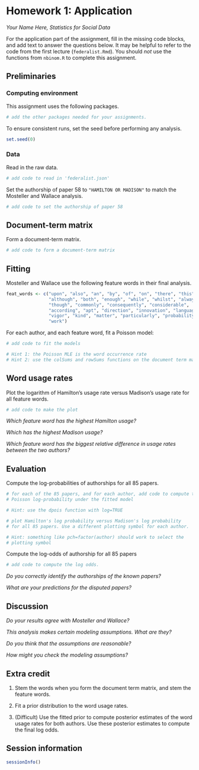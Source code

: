 Homework 1: Application
========================
*Your Name Here, Statistics for Social Data*

For the application part of the assignment, fill in the missing code blocks,
and add text to answer the questions below. It may be helpful to refer to
the code from the first lecture (`federalist.Rmd`). You should *not* use
the functions from `nbinom.R` to complete this assignment.


Preliminaries
-------------

### Computing environment

This assignment uses the following packages.

```r
# add the other packages needed for your assignments.
```

To ensure consistent runs, set the seed before performing any analysis.

```r
set.seed(0)
```


### Data

Read in the raw data.

```r
# add code to read in 'federalist.json'
```

Set the authorship of paper 58 to `"HAMILTON OR MADISON"` to match the
Mosteller and Wallace analysis.

```r
# add code to set the authorship of paper 58
```


Document-term matrix
--------------------

Form a document-term matrix.

```r
# add code to form a document-term matrix
```


Fitting
-------

Mosteller and Wallace use the following feature words in their final analysis.

```r
feat_words <- c("upon", "also", "an", "by", "of", "on", "there", "this", "to",
                "although", "both", "enough", "while", "whilst", "always",
                "though", "commonly", "consequently", "considerable",
                "according", "apt", "direction", "innovation", "language",
                "vigor", "kind", "matter", "particularly", "probability",
                "work")
```

For each author, and each feature word, fit a Poisson model:
```r
# add code to fit the models

# Hint 1: the Poisson MLE is the word occurrence rate
# Hint 2: use the colSums and rowSums functions on the document term matrix
```


Word usage rates
----------------

Plot the logarithm of Hamilton's usage rate versus Madison's usage rate
for all feature words.
```r
# add code to make the plot
```


*Which feature word has the highest Hamilton usage?*

*Which has the highest Madison usage?*

*Which feature word has the biggest relative difference in usage rates between
the two authors?*


Evaluation
----------

Compute the log-probabilities of authorships for all 85 papers.

```r
# for each of the 85 papers, and for each author, add code to compute the
# Poisson log-probability under the fitted model

# Hint: use the dpois function with log=TRUE
```


```r
# plot Hamilton's log probability versus Madison's log probability
# for all 85 papers. Use a different plotting symbol for each author.

# Hint: something like pch=factor(author) should work to select the
# plotting symbol
```

Compute the log-odds of authorship for all 85 papers
```r
# add code to compute the log odds.
```

*Do you correctly identify the authorships of the known papers?*

*What are your predictions for the disputed papers?*


Discussion
----------

*Do your results agree with Mosteller and Wallace?*

*This analysis makes certain modeling assumptions. What are they?*

*Do you think that the assumptions are reasonable?*

*How might you check the modeling assumptions?*


Extra credit
------------

1. Stem the words when you form the document term matrix, and stem the feature
words.

2. Fit a prior distribution to the word usage rates.

3. (Difficult) Use the fitted prior to compute posterior estimates of the word usage rates
for both authors. Use these posterior estimates to compute the final log odds.


Session information
-------------------

```r
sessionInfo()
```
